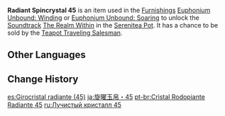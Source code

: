 {{Item Infobox
|id           = 141045
|image        = Item Radiant Spincrystal.png
|type         = Adventure Items
|group        = Radiant Spincrystals
|group2       = Liyue Spincrystals
|quality      = 4
|invCategory  = Precious Items
|description  = This wondrous crystal contains a certain rhythm, like something beautiful woven from delicate silk. These items can be found throughout the mainland or from merchants who collect curios. The tune held within this crystal can be revivified in your [[Serenitea Pot]] using either "[[Euphonium Unbound: Winding]]" or "[[Euphonium Unbound: Soaring]]." The tune contained within this [[Radiant Spincrystal]] is "[[The Realm Within (Soundtrack)|The Realm Within]]."
|source1      = [[Chubby]]
|track        = The Realm Within (Soundtrack)
}}
'''Radiant Spincrystal 45''' is an item used in the [[Furnishings]] [[Euphonium Unbound: Winding]] or [[Euphonium Unbound: Soaring]] to unlock the [[Soundtrack]] [[The Realm Within (Soundtrack)|The Realm Within]] in the [[Serenitea Pot]]. It has a chance to be sold by the [[Teapot Traveling Salesman]].

==Other Languages==
{{Other Languages
|default_hidden = 1
|en      = Radiant Spincrystal 45
|zhs     = 旋曜玉帛・其四十五
|zhs_rm  = Xuán Yào Yùbó - Qí Sìshíwǔ
|zht     = 旋曜玉帛・其四十五
|zht_rm  = Xuán Yào Yùbó - Qí Sìshíwǔ
|ja      = 旋曜玉帛・45
|ja_rm   = Sen'you Gyokuhaku - Yonjuugo{{Assumed}}
|ko      = 빛나는 결정・45
|ko_rm   = Binnaneun Gyeoljeong - Sasibo
|es      = Girocristal radiante (45)
|fr      = Gyrocristal radiant 45
|ru      = Лучистый кристалл {{tt|45|}}
|th      = Radiant Spincrystal 45
|vi      = Ngọc Thạch Âm Vang 45
|de      = Strahlender Drehkristall XLV
|id      = Radiant Spincrystal 45
|pt      = Cristal Rodopiante Radiante 45
|tr      = Parlak Burgu Kristal 45
|it      = Voltacristallo radioso 45
}}

==Change History==
{{Change History|2.6}}

[[es:Girocristal radiante (45)]]
[[ja:旋曜玉帛・45]]
[[pt-br:Cristal Rodopiante Radiante 45]]
[[ru:Лучистый кристалл 45]]